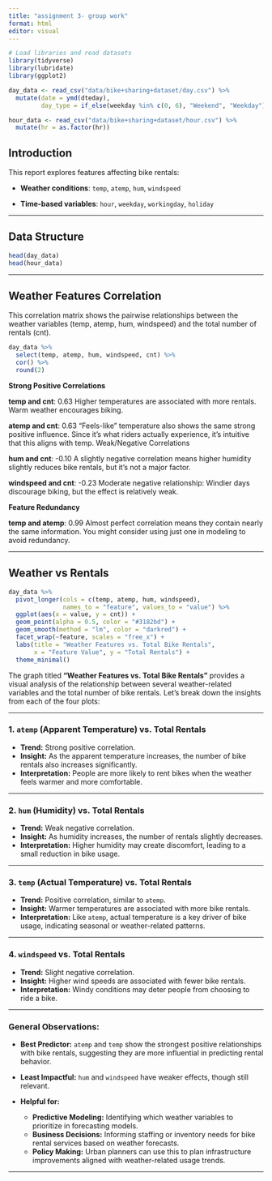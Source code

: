 ```yaml
---
title: "assignment 3- group work"
format: html
editor: visual
---
```


```r
# Load libraries and read datasets
library(tidyverse)
library(lubridate)
library(ggplot2)

day_data <- read_csv("data/bike+sharing+dataset/day.csv") %>%
  mutate(date = ymd(dteday),
         day_type = if_else(weekday %in% c(0, 6), "Weekend", "Weekday"))

hour_data <- read_csv("data/bike+sharing+dataset/hour.csv") %>%
  mutate(hr = as.factor(hr))
```

## Introduction

This report explores features affecting bike rentals:

-   **Weather conditions**: `temp`, `atemp`, `hum`, `windspeed`

-   **Time-based variables**: `hour`, `weekday`, `workingday`, `holiday`

------------------------------------------------------------------------

## Data Structure

```r
head(day_data)
head(hour_data)
```

------------------------------------------------------------------------

## Weather Features Correlation

This correlation matrix shows the pairwise relationships between the weather variables (temp, atemp, hum, windspeed) and the total number of rentals (cnt).

```r
day_data %>%
  select(temp, atemp, hum, windspeed, cnt) %>%
  cor() %>%
  round(2)
```

**Strong Positive Correlations**

**temp and cnt**: 0.63 Higher temperatures are associated with more rentals. Warm weather encourages biking.

**atemp and cnt**: 0.63 “Feels-like” temperature also shows the same strong positive influence. Since it's what riders actually experience, it's intuitive that this aligns with temp. Weak/Negative Correlations

**hum and cnt**: -0.10 A slightly negative correlation means higher humidity slightly reduces bike rentals, but it's not a major factor.

**windspeed and cnt**: -0.23 Moderate negative relationship: Windier days discourage biking, but the effect is relatively weak.

**Feature Redundancy**

**temp and atemp**: 0.99 Almost perfect correlation means they contain nearly the same information. You might consider using just one in modeling to avoid redundancy.

------------------------------------------------------------------------

## Weather vs Rentals

```r
day_data %>%
  pivot_longer(cols = c(temp, atemp, hum, windspeed),
               names_to = "feature", values_to = "value") %>%
  ggplot(aes(x = value, y = cnt)) +
  geom_point(alpha = 0.5, color = "#3182bd") +
  geom_smooth(method = "lm", color = "darkred") +
  facet_wrap(~feature, scales = "free_x") +
  labs(title = "Weather Features vs. Total Bike Rentals",
       x = "Feature Value", y = "Total Rentals") +
  theme_minimal()
```

The graph titled **"Weather Features vs. Total Bike Rentals"** provides a visual analysis of the relationship between several weather-related variables and the total number of bike rentals. Let's break down the insights from each of the four plots:

------------------------------------------------------------------------

### 1. **`atemp` (Apparent Temperature) vs. Total Rentals**

-   **Trend:** Strong positive correlation.
-   **Insight:** As the apparent temperature increases, the number of bike rentals also increases significantly.
-   **Interpretation:** People are more likely to rent bikes when the weather feels warmer and more comfortable.

------------------------------------------------------------------------

### 2. **`hum` (Humidity) vs. Total Rentals**

-   **Trend:** Weak negative correlation.
-   **Insight:** As humidity increases, the number of rentals slightly decreases.
-   **Interpretation:** Higher humidity may create discomfort, leading to a small reduction in bike usage.

------------------------------------------------------------------------

### 3. **`temp` (Actual Temperature) vs. Total Rentals**

-   **Trend:** Positive correlation, similar to `atemp`.
-   **Insight:** Warmer temperatures are associated with more bike rentals.
-   **Interpretation:** Like `atemp`, actual temperature is a key driver of bike usage, indicating seasonal or weather-related patterns.

------------------------------------------------------------------------

### 4. **`windspeed` vs. Total Rentals**

-   **Trend:** Slight negative correlation.
-   **Insight:** Higher wind speeds are associated with fewer bike rentals.
-   **Interpretation:** Windy conditions may deter people from choosing to ride a bike.

------------------------------------------------------------------------

### General Observations:

-   **Best Predictor:** `atemp` and `temp` show the strongest positive relationships with bike rentals, suggesting they are more influential in predicting rental behavior.

-   **Least Impactful:** `hum` and `windspeed` have weaker effects, though still relevant.

-   **Helpful for:**

    -   **Predictive Modeling:** Identifying which weather variables to prioritize in forecasting models.
    -   **Business Decisions:** Informing staffing or inventory needs for bike rental services based on weather forecasts.
    -   **Policy Making:** Urban planners can use this to plan infrastructure improvements aligned with weather-related usage trends.

------------------------------------------------------------------------
